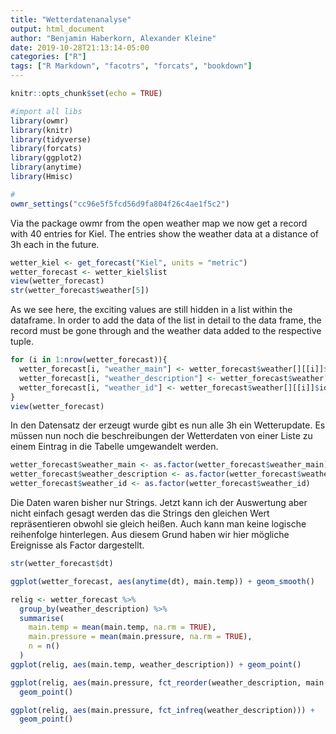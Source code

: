 ```yaml
---
title: "Wetterdatenanalyse"
output: html_document
author: "Benjamin Haberkorn, Alexander Kleine"
date: 2019-10-28T21:13:14-05:00
categories: ["R"]
tags: ["R Markdown", "facotrs", "forcats", "bookdown"]
---
```


```r
knitr::opts_chunk$set(echo = TRUE)

#import all libs
library(owmr)
library(knitr)
library(tidyverse)
library(forcats)
library(ggplot2)
library(anytime)
library(Hmisc)

#
owmr_settings("cc96e5f5fcd56d9fa804f26c4ae1f5c2")
```
Via the package owmr from the open weather map we now get a record with 40 entries for Kiel. The entries show the weather data at a distance of 3h each in the future.

```r
wetter_kiel <- get_forecast("Kiel", units = "metric")
wetter_forecast <- wetter_kiel$list
view(wetter_forecast)
str(wetter_forecast$weather[5])

```
As we see here, the exciting values are still hidden in a list within the dataframe. In order to add the data of the list in detail to the data frame, the record must be gone through and the weather data added to the respective tuple.

```r

for (i in 1:nrow(wetter_forecast)){
  wetter_forecast[i, "weather_main"] <- wetter_forecast$weather[][[i]]$main
  wetter_forecast[i, "weather_description"] <- wetter_forecast$weather[][[i]]$description
  wetter_forecast[i, "weather_id"] <- wetter_forecast$weather[][[i]]$id
}
view(wetter_forecast)

```
In den Datensatz der erzeugt wurde gibt es nun alle 3h ein Wetterupdate.
Es müssen nun noch die beschreibungen der Wetterdaten von einer Liste zu einem Eintrag in die Tabelle umgewandelt werden.
```r
wetter_forecast$weather_main <- as.factor(wetter_forecast$weather_main)
wetter_forecast$weather_description <- as.factor(wetter_forecast$weather_description)
wetter_forecast$weather_id <- as.factor(wetter_forecast$weather_id)
```
Die Daten waren bisher nur Strings. Jetzt kann ich der Auswertung aber nicht einfach gesagt werden das die Strings den
gleichen Wert repräsentieren obwohl sie gleich heißen. Auch kann man keine logische reihenfolge hinterlegen.
Aus diesem Grund haben wir hier mögliche Ereignisse als Factor dargestellt.

```r
str(wetter_forecast$dt)
```
```r
ggplot(wetter_forecast, aes(anytime(dt), main.temp)) + geom_smooth()
```

```r

relig <- wetter_forecast %>%
  group_by(weather_description) %>%
  summarise(
    main.temp = mean(main.temp, na.rm = TRUE),
    main.pressure = mean(main.pressure, na.rm = TRUE),
    n = n()
  )
ggplot(relig, aes(main.temp, weather_description)) + geom_point()


```
```r
ggplot(relig, aes(main.pressure, fct_reorder(weather_description, main.pressure))) +
  geom_point()

```
```r
ggplot(relig, aes(main.pressure, fct_infreq(weather_description))) +
  geom_point()

```
